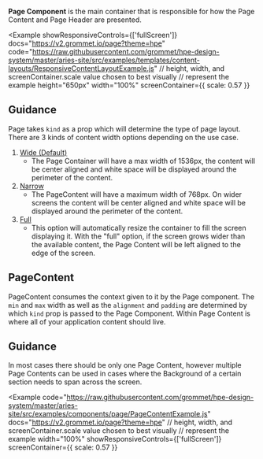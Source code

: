
**Page Component** is the main container that is responsible for how the Page Content and Page Header are 
presented. 

<Example 
  showResponsiveControls={['fullScreen']}
  docs="https://v2.grommet.io/page?theme=hpe"
  code="https://raw.githubusercontent.com/grommet/hpe-design-system/master/aries-site/src/examples/templates/content-layouts/ResponsiveContentLayoutExample.js"
  // height, width, and screenContainer.scale value chosen to best visually 
  // represent the example
  height="650px"
  width="100%"
  screenContainer={{ scale: 0.57 }}
>
  <ResponsiveContentLayoutExample />
</Example>

## Guidance
Page takes `kind` as a prop which will determine the type of page layout. 
There are 3 kinds of content width options depending on the use case. 
1. [Wide (Default)](https://design-system.hpe.design/templates/page-layouts#wide-default)
   - The Page Container will have a max width of 1536px, the content will be center aligned and white space will be displayed around the perimeter of the content.
2. [Narrow](https://design-system.hpe.design/templates/page-layouts#narrow) 
   - The PageContent will have a maximum width of 768px. On wider screens the content will be center aligned and white space will be displayed around the perimeter of the content.
3. [Full](https://design-system.hpe.design/templates/page-layouts#full)
   - This option will automatically resize the container to fill the screen displaying it. With the "full" option, if the screen grows wider than the available content, the Page Content will be left aligned to the edge of the screen.


## PageContent 
PageContent consumes the context given to it by the Page component. 
The `min` and `max` width as well as the `alignment` and `padding` are determined by which `kind` prop is passed to the Page Component. 
Within Page Content is where all of your application content should live.

## Guidance
In most cases there should be only one Page Content, however multiple Page Contents can be 
used in cases where the Background of a certain section needs to span across the screen. 

<Example
  code="https://raw.githubusercontent.com/grommet/hpe-design-system/master/aries-site/src/examples/components/page/PageContentExample.js"
  docs="https://v2.grommet.io/page?theme=hpe"
  // height, width, and screenContainer.scale value chosen to best visually 
  // represent the example
  width="100%" 
  showResponsiveControls={['fullScreen']}
  screenContainer={{ scale: 0.57 }}
>
  <PageContentExample />
</Example>


